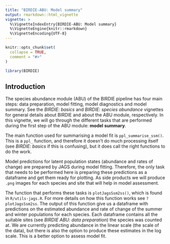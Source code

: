```yaml
---
title: "BIRDIE-ABU: Model summary"
output: rmarkdown::html_vignette
vignette: >
  %\VignetteIndexEntry{BIRDIE-ABU: Model summary}
  %\VignetteEngine{knitr::rmarkdown}
  %\VignetteEncoding{UTF-8}
---
```


```r
knitr::opts_chunk$set(
  collapse = TRUE,
  comment = "#>"
)
```

```r
library(BIRDIE)
```

## Introduction

The species abundance module (ABU) of the BIRDIE pipeline has four main steps:
data preparation, model fitting, model diagnostics and model summary. See the 
*BIRDIE: basics* and *BIRDIE: species abundance* vignettes for general details
about BIRDIE and about the ABU module, respectively. In this vignette, we will go through
the different tasks that are performed during the first step of the ABU module: **model summary**.

The main function used for summarising a model fit is `ppl_summarise_ssm()`. This is a
`ppl_` function, and therefore it doesn't do much processing itself (see *BIRDIE: basics* if
this is confusing), but it does call the right functions to do the work.

Model predictions for latent population states (abundance and rates of change) are prepared by JAGS during
model fitting. Therefore, the only task that needs to be performed here is preparing
these predictions as a dataframe and get them ready for plotting. As side products
we will produce `.png` images for each species and site that will help in model
assessment.

The function that performs these tasks is `plotJagsSsm2ss()`, which is found in
`R/utils-jags.R`. For more details on how this function works see `?plotJagsSsm2ss`.
The output of this function give us a dataframe with predictions on the estimated abundance and rate
of change of the summer and winter populations for each species. Each dataframe
contains all the suitable sites (see *BIRDIE ABU: data preparation*) the species was counted at.
We are currently predicting abundance in the linear scale (the scale of the data),
but there is also the option to produce these estimates in the log scale. This is a
better option to assess model fit.
